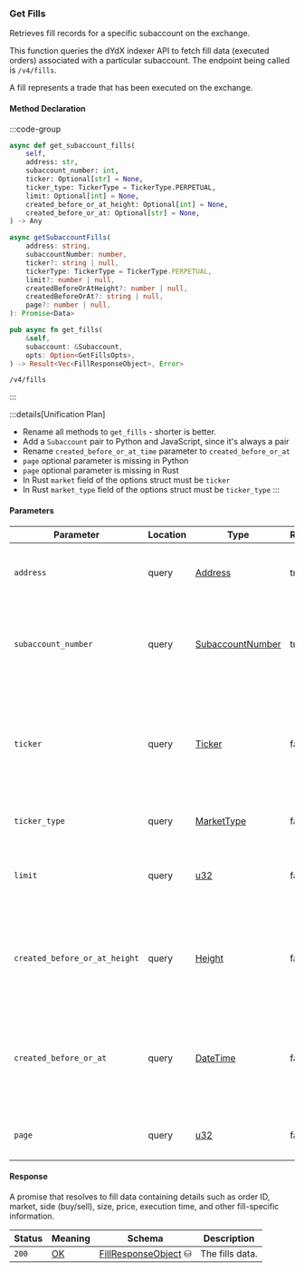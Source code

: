### Get Fills

Retrieves fill records for a specific subaccount on the exchange.

This function queries the dYdX indexer API to fetch fill data (executed orders)
associated with a particular subaccount. The endpoint being called is `/v4/fills`.

A fill represents a trade that has been executed on the exchange.

#### Method Declaration

:::code-group

```python [Python]
async def get_subaccount_fills(
    self,
    address: str,
    subaccount_number: int,
    ticker: Optional[str] = None,
    ticker_type: TickerType = TickerType.PERPETUAL,
    limit: Optional[int] = None,
    created_before_or_at_height: Optional[int] = None,
    created_before_or_at: Optional[str] = None,
) -> Any
```

```typescript [TypeScript]
async getSubaccountFills(
    address: string,
    subaccountNumber: number,
    ticker?: string | null,
    tickerType: TickerType = TickerType.PERPETUAL,
    limit?: number | null,
    createdBeforeOrAtHeight?: number | null,
    createdBeforeOrAt?: string | null,
    page?: number | null,
): Promise<Data>
```

```rust [Rust]
pub async fn get_fills(
    &self,
    subaccount: &Subaccount,
    opts: Option<GetFillsOpts>,
) -> Result<Vec<FillResponseObject>, Error>
```

```url [API]
/v4/fills
```

:::

:::details[Unification Plan]
- Rename all methods to `get_fills` - shorter is better.
- Add a `Subaccount` pair to Python and JavaScript, since it's always a pair
- Rename `created_before_or_at_time` parameter to `created_before_or_at`
- `page` optional parameter is missing in Python
- `page` optional parameter is missing in Rust
- In Rust `market` field of the options struct must be `ticker`
- In Rust `market_type` field of the options struct must be `ticker_type`
:::

#### Parameters

| Parameter                     | Location | Type               | Required   | Description                                                                                                      |
| ----------------------------- | -------- | ------------------ | ---------- | ---------------------------------------------------------------------------------------------------------------- |
| `address`                     | query    | [Address]          | true       | The wallet address that owns the subaccount.                                                                     |
| `subaccount_number`           | query    | [SubaccountNumber] | true       | The identifier for the specific subaccount within the wallet address.                                            |
| `ticker`                      | query    | [Ticker]           | false      | The market symbol to filter fills by (e.g., "BTC-USD"). If not provided, fills for all markets will be returned. |
| `ticker_type`                 | query    | [MarketType]       | false      | The type of market to filter by.                                                                                 |
| `limit`                       | query    | [u32]              | false      | Maximum number of asset positions to return in the response.                                                     |
| `created_before_or_at_height` | query    | [Height]           | false      | Restricts results to positions created at or before a specific blockchain height.                                |
| `created_before_or_at`        | query    | [DateTime]         | false      | Restricts results to positions created at or before a specific timestamp (ISO 8601 format).                      |
| `page`                        | query    | [u32]              | false      | The page number for paginated results.                                                                           |

#### Response

A promise that resolves to fill data containing details such as order ID, market, side (buy/sell), size, price, execution time, and other fill-specific information.

| Status   | Meaning     | Schema                 | Description     |
| -------- | ----------- | ---------------------- | --------------- |
| `200`    | [OK]        | [FillResponseObject] ⛁ | The fills data. |

[Address]: /types/address
[SubaccountNumber]: /types/subaccount_number
[OK]: https://datatracker.ietf.org/doc/html/rfc7231#section-6.3.1
[Ticker]: /types/ticker
[MarketType]: /types/market_type
[u32]: /types/u32
[Height]: /types/height
[DateTime]: /types/date_time
[FillResponseObject]: /types/fill_response_object
